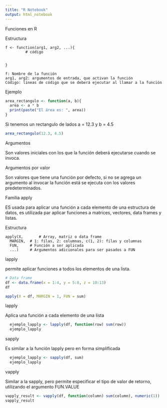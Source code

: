 ---
title: "R Notebook"
output: html_notebook
---

Funciones en R

Estructura 
  
    f <- function(arg1, arg2, ...){
             # código
             
             
    }
    
    f: Nombre de la función 
    arg1, arg2: argumentos de entrada, que activan la función 
    Código: lineas de código que se deberá ejecutar al llamar a la función 

    
Ejemplo

```{r}
area_rectangulo <- function(a, b){
  area <- a * b
  print(paste("El área es: ", area))
}


```

Si tenemos un rectangulo de lados a = 12.3 y b = 4.5

```{r}
area_rectangulo(12.3, 4.5)
```
Argumentos

  Son valores iniciales con los que la función deberá ejecutarse cuando se invoca.


Argumentos por valor 
  
  Son valores que tiene una función por defecto, si no se agrega un argumento al invocar la función 
  está se ejecuta con los valores predeterminados.
  



Familia apply
  
  
  ES usada para aplicar una función a cada elemento de una estructura de datos, es utilizada par aplicar funciones a matrices, vectores, data frames y listas. 
  
Estructura
  
    apply(X,       # Array, matriz o data frame
      MARGIN,  # 1: filas, 2: columnas, c(1, 2): filas y columnas
      FUN,     # Función a ser aplicada
      ...)     # Argumentos adicionales para ser pasados a FUN
  
  
lapply 

permite aplicar funciones a todos los elementos de una lista. 


```{r}
# Data frame
df <- data.frame(x = 1:4, y = 5:8, z = 10:13)
df
```
  

```{r}
apply(X = df, MARGIN = 1, FUN = sum)
```
lapply 

  Aplica una función a cada elemento de una lista 
  
  
```{r}
  ejemplo_lapply <- lapply(df, function(row) sum(row))
  ejemplo_lapply
```
sapply 

  Es similar a la función lapply pero en forma simplificada 
  
```{r}
  ejemplo_lapply <- sapply(df, sum)
  ejemplo_lapply
```

vapply 

  Similar a la sapply, pero permite especificar el tipo de valor de retorno, utilizando el argumento FUN.VALUE
  
```{r}
vapply_result <- vapply(df, function(column) sum(column), numeric(1))
vapply_result
```

